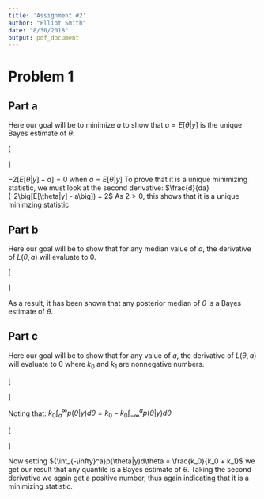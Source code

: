 ```yaml
---
title: 'Assignment #2'
author: "Elliot Smith"
date: "8/30/2018"
output: pdf_document
---
```


# Problem 1

## Part a

Here our goal will be to minimize $a$ to show that $a = E[\theta|y]$ is the unique Bayes estimate of $\theta$:

\[
\begin{aligned}
\frac{d}{da}E[L(a|y)] & = \frac{d}{da}{\int}L(\theta, a)p(\theta|y)d\theta \\
& = \frac{d}{da}{\int}(\theta - a)^2p(\theta|y)d\theta \\
& = -2{\int}(\theta - a)p(\theta|y)d\theta \\
& = -2\bigg[{\int}{\theta}p(\theta|y)d\theta - a{\int}p(\theta|y)d\theta\bigg] \\
& = -2\big[E[\theta|y] - a\big] \\
\end{aligned}
\]

$-2\big[E[\theta|y] - a\big] = 0$ when $a = E[\theta|y]$
\newline
\newline
To prove that it is a unique minimizing statistic, we must look at the second derivative:
\newline
\newline
$\frac{d}{da}(-2\big[E[\theta|y] - a\big]) = 2$
\newline
\newline
As $2 > 0$, this shows that it is a unique minimzing statistic.

## Part b

Here our goal will be to show that for any median value of $a$, the derivative of $L(\theta, a)$ will evaluate to $0$.

\[
\begin{aligned}
\frac{d}{da}\big[E[L(a|y)]\big] & = \frac{d}{da}\bigg[{\int}_{-\infty}^a (a - \theta)p(\theta|y)d\theta + {\int}_{a}^\infty (\theta - a)p(\theta|y)d\theta\bigg] \\
& = {\int}_{-\infty}^a \frac{d}{da}(a - \theta)p(\theta|y)d\theta + {\int}_{a}^\infty \frac{d}{da}(\theta - a)p(\theta|y)d\theta \\
& = {\int}_{-\infty}^a p(\theta|y)d\theta + {\int}_{a}^\infty(-1)p(\theta|y)d\theta \\
& = {\int}_{-\infty}^a p(\theta|y)d\theta - {\int}_{a}^\infty p(\theta|y)d\theta \\
& = \frac{1}{2} - \frac{1}{2} \\
& = 0
\end{aligned}
\]

As a result, it has been shown that any posterior median of $\theta$ is a Bayes estimate of $\theta$.

## Part c

Here our goal will be to show that for any value of $a$, the derivative of $L(\theta, a)$ will evaluate to $0$ where $k_0$ and $k_1$ are nonnegative numbers.

\[
\begin{aligned}
\frac{d}{da}\big[E[L(a|y)]\big] & = \frac{d}{da}\bigg[{\int}_{-\infty}^a k_1(a - \theta)p(\theta|y)d\theta + {\int}_{a}^\infty k_0(\theta - a)p(\theta|y)d\theta\bigg] \\
& = {\int}_{-\infty}^a \frac{d}{da}k_1(a - \theta)p(\theta|y)d\theta + {\int}_{a}^\infty \frac{d}{da}k_0(\theta - a)p(\theta|y)d\theta \\
& = {\int}_{-\infty}^a {k_1}p(\theta|y)d\theta + {\int}_{a}^\infty(-k_0)p(\theta|y)d\theta \\
& = {\int}_{-\infty}^a {k_1}p(\theta|y)d\theta - {\int}_{a}^\infty {k_0}p(\theta|y)d\theta \\
& = k_1 {\int}_{-\infty}^a p(\theta|y)d\theta - k_0 {\int}_{a}^\infty p(\theta|y)d\theta \\
\end{aligned}
\]

Noting that: $k_0 \int_a^\infty p(\theta|y)d\theta = k_0 - k_0{\int_{-\infty}^a} p(\theta|y)d\theta$

\[
\begin{aligned}
k_1 {\int}_{-\infty}^a p(\theta|y)d\theta - k_0 {\int}_{a}^\infty p(\theta|y)d\theta & = k_1{\int_{-\infty}^a}p(\theta|y)d\theta - \bigg[k_0 - k_0{\int_{-\infty}^a} p(\theta|y)d\theta{\bigg]} \\
& = k_1{\int_{-\infty}^a}p(\theta|y)d\theta + k_0{\int_{-\infty}^a} p(\theta|y)d\theta - k_0 \\
& = (k_1 + k_0){\int_{-\infty}^a}p(\theta|y)d\theta - k_0 \\
\end{aligned}
\]

Now setting ${\int_{-\infty}^a}p(\theta|y)d\theta = \frac{k_0}{k_0 + k_1}$ we get our result that any quantile is a Bayes estimate of $\theta$.
\newline
\newline
Taking the second derivative we again get a positive number, thus again indicating that it is a minimizing statistic.












